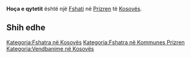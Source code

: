 {{Fshat në Kosovës
 | Emri                = Hoça e qytetit
 | EmriAlt                = Hoca,Hoca Zagradska,Hoca e Qytetit,Hoce,Hoce e Qytetit,Hoqe,Hoqë,Hoça,Hoça e Qytetit,Hoçë,Hoçë e Qytetit,Hoča Zagradska,Khocha Zagradska,Хоча Заградска
 | Emri (Rasa dhanore) = 
 | Figura              = 
 | Shteti              = Kosovës
 | Komuna              = Prizren
 | Kodi postar         = 
 | Sipërfaqja          = 

 | Popullsia           = 

 | Regj. i popullsisë  = 
 | Dend. e popullsisë  = 
 | Faqja zyrtare       = 
 <!--- Koordinatat ----> 
 | Gjerësia            = 42.17472
 | Gjatësia            = 20.69139
 | Lartësia            = 
}}
'''Hoça e qytetit''' është një [[Fshati]] në [[Prizren]] të [[Kosovës]].

<!-- == Gjeografia == -->
<!-- == Historia == -->
<!-- == Demografia == -->
== Shih edhe ==
{{Komuna Prizren}}
{{Kosovo-Administrata-Cung}}

[[Kategoria:Fshatra në Kosovës]]
[[Kategoria:Fshatra në Kommunes Prizren]]
[[Kategoria:Vendbanime në Kosovës]]